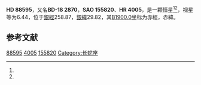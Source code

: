{{Starbox begin
| name = HD 88595
}}
{{Starbox observe
| epoch = [[J2000.0|J2000.0]]
| constell = {{星座名待查}}<ref name=SIMBAD>{{cite web
 | url=http://simbad.u-strasbg.fr/simbad/sim-id?Ident=HR+4005
 | title =Pulsating variable Star
 | publisher=Centre de Données astronomiques de Strasbourg
 | work=SIMBAD
 | accessdate=2012-07-13}}</ref><ref name=DATA>{{cite web
 | url=http://vizier.u-strasbg.fr/viz-bin/VizieR-5?-out.add=.&-source=5050&-corr=PK=HR&-out.max=9999&HR=4005
 | title=VizieR Detailed Page
 | accessdate=2012-07-13
 | archive-date=2016-03-05
 | archive-url=https://web.archive.org/web/20160305193201/http://vizier.u-strasbg.fr/viz-bin/VizieR-5?-out.add=.&-source=5050&-corr=PK=HR&-out.max=9999&HR=4005
 | dead-url=no
 }}</ref>
| 星官 = 
| ra = {{RA|10|12|37.8}}<ref name=SIMBAD /><ref name=DATA />
| dec = {{DEC|-19|9|13}}<ref name=SIMBAD /><ref name=DATA />
| appmag_v = 6.44<ref name=SIMBAD /><ref name=DATA />
}}
{{Starbox character
| class = F6V<ref name=SIMBAD /><ref name=DATA />
| b-v = 0.5<ref name=SIMBAD /><ref name=DATA />
| u-b = <ref name=SIMBAD /><ref name=DATA />
| r-i = <ref name=SIMBAD /><ref name=DATA />
| variable = 
}}
{{Starbox astrometry
| radial_v = 
| prop_mo_ra = 34
| parallax = 
| p_error = 
}}
{{Starbox catalog
| names =BD-18 2870，[[SAO星表|SAO]] 155820，[[HD星表|HD]] 88595，[[HR星表|HR]] 4005}}
{{Starbox reference |Simbad=HR+4005}}
{{Starbox end}}

'''HD 88595'''，又名'''BD-18 2870'''，'''SAO 155820'''、'''HR 4005'''，是一颗恒星<ref name=SIMBAD /><ref name=DATA />，视星等为6.44，位于[[銀道座標系|銀經]]258.87，[[銀道座標系|銀緯]]29.82，其[[B1900.0|B1900.0]]坐标为赤經{{RA|10|7|53.2}}，赤緯{{DEC|-18|29.82|22}}。

== 参考文献 ==
{{reflist}}

{{star-stub}}

[[Category:HD和HDE天體|88595]]
[[Category:HR天體|4005]]
[[Category:SAO天體|155820]]
[[Category:长蛇座|Category:长蛇座]]